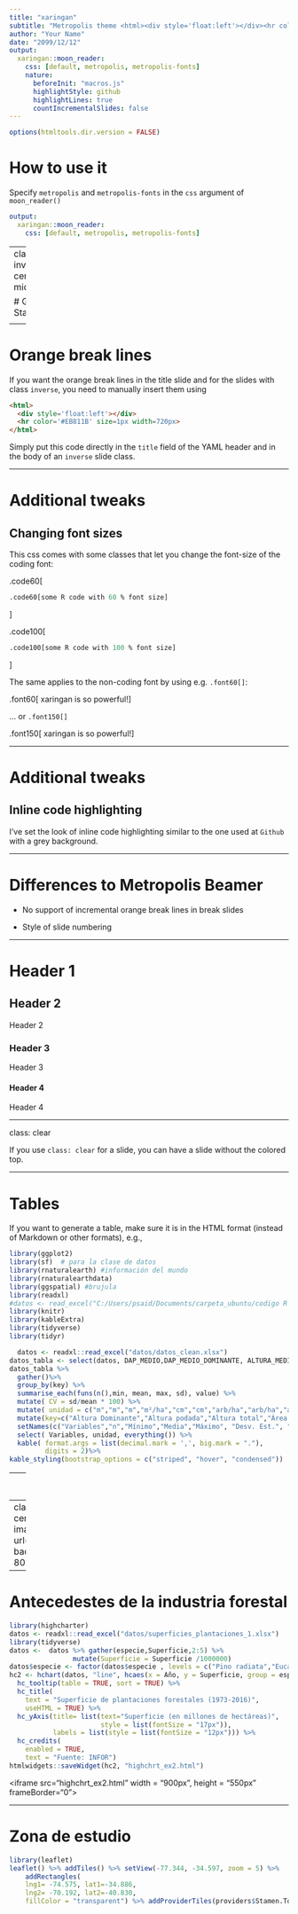 ```yaml
---
title: "xaringan"
subtitle: "Metropolis theme <html><div style='float:left'></div><hr color='#EB811B' size=1px width=796px></html>"
author: "Your Name"
date: "2099/12/12"
output: 
  xaringan::moon_reader:
    css: [default, metropolis, metropolis-fonts]
    nature: 
      beforeInit: "macros.js"
      highlightStyle: github
      highlightLines: true
      countIncrementalSlides: false
---
```


```r
options(htmltools.dir.version = FALSE)
```

# How to use it

Specify `metropolis` and `metropolis-fonts` in the `css` argument of `moon_reader()`

```yaml
output: 
  xaringan::moon_reader:
    css: [default, metropolis, metropolis-fonts]
```

---
class: inverse, center, middle

# Get Started

<html><div style='float:left'></div><hr color='#EB811B' size=1px width=720px></html> 

---

# Orange break lines

If you want the orange break lines in the title slide and for the slides with class `inverse`, you need to manually insert them using

```html
<html>
  <div style='float:left'></div>
  <hr color='#EB811B' size=1px width=720px>
</html> 
```

Simply put this code directly in the `title` field of the YAML header and in the body of an `inverse` slide class. 

---

# Additional tweaks

## Changing font sizes

This css comes with some classes that let you change the font-size of the coding font:
 
.code60[
```r
.code60[some R code with 60 % font size]
```
]
 
.code100[
```r
.code100[some R code with 100 % font size]
```
]

The same applies to the non-coding font by using e.g. `.font60[]`:

.font60[
xaringan is so powerful!
]

... or `.font150[]`
 
.font150[
xaringan is so powerful!
]

---

# Additional tweaks

## Inline code highlighting

I've set the look of inline code highlighting similar to the one used at `Github` with a grey background. 

---

# Differences to Metropolis Beamer
  
* No support of incremental orange break lines in break slides 

* Style of slide numbering 

---

# Header 1

## Header 2

Header 2

### Header 3

Header 3

#### Header 4

Header 4

---

class: clear

If you use `class: clear` for a slide, you can have a slide without the colored top. 


---

# Tables

If you want to generate a table, make sure it is in the HTML format (instead of Markdown or other formats), e.g.,


```r
library(ggplot2)
library(sf)  # para la clase de datos
library(rnaturalearth) #información del mundo
library(rnaturalearthdata)
library(ggspatial) #brujula
library(readxl) 
#datos <- read_excel("C:/Users/psaid/Documents/carpeta_ubuntu/codigo R tesis/datos_inventarios.xlsx")
library(knitr)
library(kableExtra) 
library(tidyverse) 
library(tidyr)

  datos <- readxl::read_excel("datos/datos_clean.xlsx")
datos_tabla <- select(datos, DAP_MEDIO,DAP_MEDIO_DOMINANTE, ALTURA_MEDIA, ALT_MEDIA_DOMINANTE , IMS ,                        DENSIDAD, AREA_BASAL,  ALT_MEDIA_PODA, DENSIDAD_PODADOS, EDAD_OT) 
datos_tabla %>%      	
  gather()%>%    	
  group_by(key) %>%     	
  summarise_each(funs(n(),min, mean, max, sd), value) %>% 	
  mutate( CV = sd/mean * 100) %>%     	
  mutate( unidad = c("m","m","m","m²/ha","cm","cm","arb/ha","arb/ha","años", "-" )) %>%  
  mutate(key=c("Altura Dominante","Altura podada","Altura total","Área basal","DAP","DAP Dominante","Densidad","Densidad podados","Edad","Índice de sito"))  %>% 
  setNames(c("Variables","n","Mínimo","Media","Máximo", "Desv. Est.", "CV(%)","unidad")) %>%
  select( Variables, unidad, everything()) %>%    
  kable( format.args = list(decimal.mark = ',', big.mark = "."),
         digits = 2)%>%
kable_styling(bootstrap_options = c("striped", "hover", "condensed"))

```


---
class: inverse, center, middle

# Metodología

<html><div style='float:left'></div><hr color='#EB811B' size=1px width=720px></html> 

---
class:  clear,middle, center
background-image: url(img/esquema.svg)
background-size: 80%

---
# Antecedestes de la industria forestal

```r
library(highcharter)
datos <- readxl::read_excel("datos/superficies_plantaciones_1.xlsx") 
library(tidyverse)
datos <-  datos %>% gather(especie,Superficie,2:5) %>%  
                mutate(Superficie = Superficie /1000000) 
datos$especie <- factor(datos$especie , levels = c("Pino radiata","Eucalipto" ,"Otras especies", "Total" ), ordered = T) 
hc2 <- hchart(datos, "line", hcaes(x = Año, y = Superficie, group = especie), size = 10) %>% 
  hc_tooltip(table = TRUE, sort = TRUE) %>% 
  hc_title(
    text = "Superficie de plantaciones forestales (1973-2016)",
    useHTML = TRUE) %>% 
  hc_yAxis(title= list(text="Superficie (en millones de hectáreas)",
                       style = list(fontSize = "17px")),
           labels = list(style = list(fontSize = "12px"))) %>% 
  hc_credits(
    enabled = TRUE,
    text = "Fuente: INFOR")
htmlwidgets::saveWidget(hc2, "highchrt_ex2.html")
```

<iframe src="highchrt_ex2.html" width = "900px", height = "550px" frameBorder="0"></iframe>



---
# Zona de estudio

```r
library(leaflet)
leaflet() %>% addTiles() %>% setView(-77.344, -34.597, zoom = 5) %>%
    addRectangles(
    lng1= -74.575, lat1=-34.886,  
    lng2= -70.192, lat2=-40.830, 
    fillColor = "transparent") %>% addProviderTiles(providers$Stamen.Toner)
```

